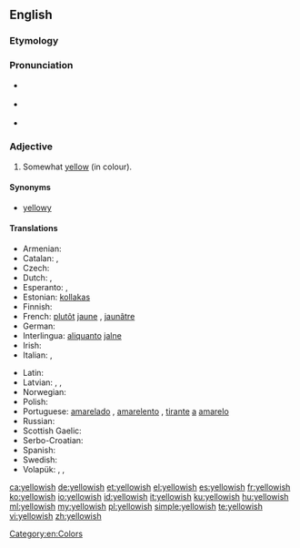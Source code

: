 ==English==

===Etymology===
{{suffix|yellow|ish}}

===Pronunciation===
* {{a|RP}} {{IPA|/ˈjeləʊɪʃ/}}
* {{a|US}} {{IPA|/ˈjelɔʊɪʃ/}}
* {{audio|en-us-yellowish.ogg|Audio (US)}}

===Adjective===
{{en-adj|-}}

# Somewhat [[yellow]] (in colour).

====Synonyms====
* [[yellowy]]

====Translations====
{{trans-top|somewhat yellow}}
* Armenian: {{t-|hy|դեղնավուն|tr=deġnavun}}
* Catalan: {{t-|ca|groguenc}}, {{t-|ca|grogós}}
* Czech: {{t-|cs|žlutavý}}
* Dutch: {{t+|nl|gelig}}, {{t-|nl|geelachtig}}
* Esperanto: {{t-|eo|flaveta}}, {{t-|eo|dubeflava}}
* Estonian: [[kollakas]]
* Finnish: {{t+|fi|kellertävä}}
* French: [[plutôt]] [[jaune]] {{m|f}}, [[jaunâtre]] {{m|f}} {{qualifier|derogatory}}
* German: {{t+|de|gelblich}}
* Interlingua: [[aliquanto]] [[jalne]]
* Irish: {{t-|ga|scothbhuí}}
* Italian: {{t-|it|giallastro|m}}, {{t-|it|giallastra|f}}
{{trans-mid}}
* Latin: {{t-|la|galbinus}}
* Latvian: {{t-|lv|iedzeltens}}, {{t-|lv|dzeltengans}}, {{t-|lv|dzeltenīgs}}
* Norwegian: {{t-|no|gulaktig}}
* Polish: {{t+|pl|żółtawy}}
* Portuguese: [[amarelado]] {{m}}, [[amarelento]] {{m}}, [[tirante]] [[a]] [[amarelo]]
* Russian: {{t+|ru|желтоватый|tr=želtovátyj}}
* Scottish Gaelic: {{t-|gd|fo-bhuidhe}}
* Serbo-Croatian: {{t-|sh|žućkast|m}}
* Spanish: {{t+|es|amarillento|m}}
* Swedish: {{t+|sv|gulaktig}}
* Volapük: {{t+|vo|yelovilik}}, {{qualifier|older term}} {{t-|vo|yeliblik}}, {{qualifier|older term}} {{t-|vo|luyelibik}}
{{trans-bottom}}

[[Category:en:Colors]]

[[ca:yellowish]]
[[de:yellowish]]
[[et:yellowish]]
[[el:yellowish]]
[[es:yellowish]]
[[fr:yellowish]]
[[ko:yellowish]]
[[io:yellowish]]
[[id:yellowish]]
[[it:yellowish]]
[[ku:yellowish]]
[[hu:yellowish]]
[[ml:yellowish]]
[[my:yellowish]]
[[pl:yellowish]]
[[simple:yellowish]]
[[te:yellowish]]
[[vi:yellowish]]
[[zh:yellowish]]